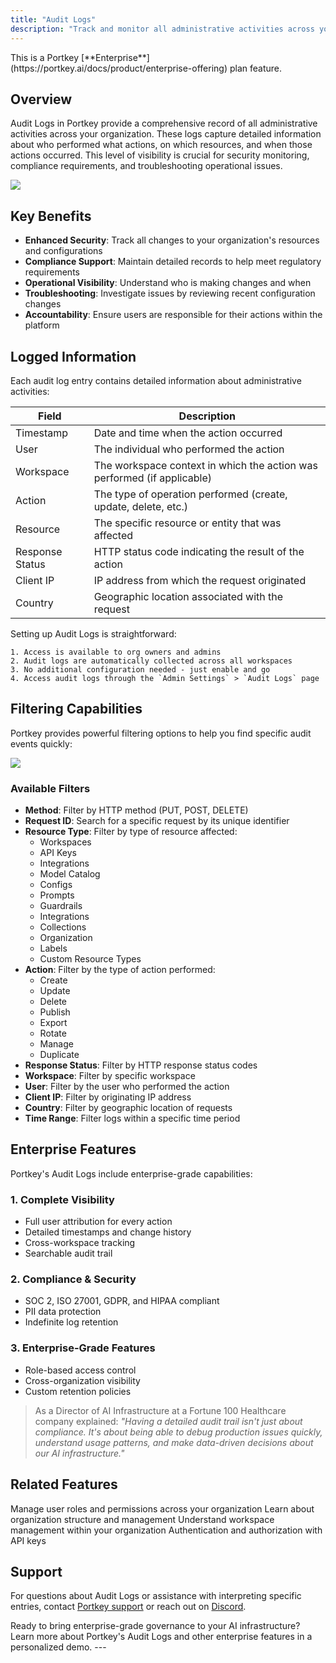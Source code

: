 ```yaml
---
title: "Audit Logs"
description: "Track and monitor all administrative activities across your Portkey organization with comprehensive audit logging."
---
```


<Check>
  This is a Portkey [**Enterprise**](https://portkey.ai/docs/product/enterprise-offering) plan feature.
</Check>

## Overview

Audit Logs in Portkey provide a comprehensive record of all administrative activities across your organization. These logs capture detailed information about who performed what actions, on which resources, and when those actions occurred. This level of visibility is crucial for security monitoring, compliance requirements, and troubleshooting operational issues.

<Frame>
  <img src="/images/product/audit-logs.png"/>
</Frame>

## Key Benefits

- **Enhanced Security**: Track all changes to your organization's resources and configurations
- **Compliance Support**: Maintain detailed records to help meet regulatory requirements
- **Operational Visibility**: Understand who is making changes and when
- **Troubleshooting**: Investigate issues by reviewing recent configuration changes
- **Accountability**: Ensure users are responsible for their actions within the platform

## Logged Information

Each audit log entry contains detailed information about administrative activities:

| Field | Description |
|-------|-------------|
| Timestamp | Date and time when the action occurred |
| User | The individual who performed the action |
| Workspace | The workspace context in which the action was performed (if applicable) |
| Action | The type of operation performed (create, update, delete, etc.) |
| Resource | The specific resource or entity that was affected |
| Response Status | HTTP status code indicating the result of the action |
| Client IP | IP address from which the request originated |
| Country | Geographic location associated with the request |


<Note>
    Setting up Audit Logs is straightforward:

    1. Access is available to org owners and admins
    2. Audit logs are automatically collected across all workspaces
    3. No additional configuration needed - just enable and go
    4. Access audit logs through the `Admin Settings` > `Audit Logs` page
</Note>


## Filtering Capabilities

Portkey provides powerful filtering options to help you find specific audit events quickly:

<Frame>
  <img src="/images/product/audit-logs-filter.jpg"/>
</Frame>

### Available Filters

- **Method**: Filter by HTTP method (PUT, POST, DELETE)
- **Request ID**: Search for a specific request by its unique identifier
- **Resource Type**: Filter by type of resource affected:
  - Workspaces
  - API Keys
  - Integrations
  - Model Catalog
  - Configs
  - Prompts
  - Guardrails
  - Integrations
  - Collections
  - Organization
  - Labels
  - Custom Resource Types
- **Action**: Filter by the type of action performed:
  - Create
  - Update
  - Delete
  - Publish
  - Export
  - Rotate
  - Manage
  - Duplicate
- **Response Status**: Filter by HTTP response status codes
- **Workspace**: Filter by specific workspace
- **User**: Filter by the user who performed the action
- **Client IP**: Filter by originating IP address
- **Country**: Filter by geographic location of requests
- **Time Range**: Filter logs within a specific time period

## Enterprise Features

Portkey's Audit Logs include enterprise-grade capabilities:

### 1. Complete Visibility
- Full user attribution for every action
- Detailed timestamps and change history
- Cross-workspace tracking
- Searchable audit trail

### 2. Compliance & Security
- SOC 2, ISO 27001, GDPR, and HIPAA compliant
- PII data protection
- Indefinite log retention

### 3. Enterprise-Grade Features
- Role-based access control
- Cross-organization visibility
- Custom retention policies

> As a Director of AI Infrastructure at a Fortune 100 Healthcare company explained: *"Having a detailed audit trail isn't just about compliance. It's about being able to debug production issues quickly, understand usage patterns, and make data-driven decisions about our AI infrastructure."*


## Related Features

<CardGroup cols={2}>
  <Card title="Access Control Management" icon="user-lock" href="/product/enterprise-offering/access-control-management">
    Manage user roles and permissions across your organization
  </Card>
  <Card title="Organizations" icon="building" href="/product/enterprise-offering/org-management/organizations">
    Learn about organization structure and management
  </Card>
  <Card title="Workspaces" icon="folder-tree" href="/product/enterprise-offering/org-management/workspaces">
    Understand workspace management within your organization
  </Card>
  <Card title="API Keys" icon="key" href="/product/enterprise-offering/org-management/api-keys-authn-and-authz">
    Authentication and authorization with API keys
  </Card>
</CardGroup>

## Support

For questions about Audit Logs or assistance with interpreting specific entries, contact [Portkey support](mailto:support@portkey.ai) or reach out on [Discord](https://portkey.sh/reddit-discord).

<Card title="Schedule a Demo" icon="calendar" color="#0e7490" href="https://portkey.sh/demo-20">
  Ready to bring enterprise-grade governance to your AI infrastructure? Learn more about Portkey's Audit Logs and other enterprise features in a personalized demo.

</Card>
---
